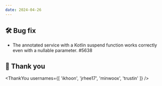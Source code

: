 ```yaml
---
date: 2024-04-26
---
```


## 🛠️ Bug fix

- The annotated service with a Kotlin suspend function works correctly even with a nullable parameter. #5638

## 🙇 Thank you

<ThankYou usernames={[
  'ikhoon',
  'jrhee17',
  'minwoox',
  'trustin'
]} />
